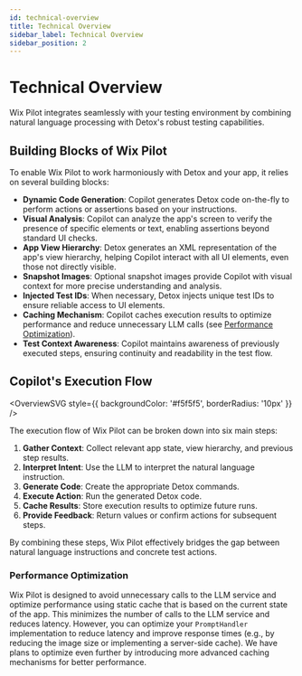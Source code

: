 ```yaml
---
id: technical-overview
title: Technical Overview
sidebar_label: Technical Overview
sidebar_position: 2
---
```



# Technical Overview

Wix Pilot integrates seamlessly with your testing environment by combining natural language processing with Detox's robust testing capabilities.

## Building Blocks of Wix Pilot

To enable Wix Pilot to work harmoniously with Detox and your app, it relies on several building blocks:

- **Dynamic Code Generation**: Copilot generates Detox code on-the-fly to perform actions or assertions based on your instructions.
- **Visual Analysis**: Copilot can analyze the app's screen to verify the presence of specific elements or text, enabling assertions beyond standard UI checks.
- **App View Hierarchy**: Detox generates an XML representation of the app's view hierarchy, helping Copilot interact with all UI elements, even those not directly visible.
- **Snapshot Images**: Optional snapshot images provide Copilot with visual context for more precise understanding and analysis.
- **Injected Test IDs**: When necessary, Detox injects unique test IDs to ensure reliable access to UI elements.
- **Caching Mechanism**: Copilot caches execution results to optimize performance and reduce unnecessary LLM calls (see [Performance Optimization](#performance-optimization)).
- **Test Context Awareness**: Copilot maintains awareness of previously executed steps, ensuring continuity and readability in the test flow.

## Copilot's Execution Flow

<OverviewSVG
  style={{
    backgroundColor: '#f5f5f5',
    borderRadius: '10px'
  }}
/>

The execution flow of Wix Pilot can be broken down into six main steps:

1. **Gather Context**: Collect relevant app state, view hierarchy, and previous step results.
2. **Interpret Intent**: Use the LLM to interpret the natural language instruction.
3. **Generate Code**: Create the appropriate Detox commands.
4. **Execute Action**: Run the generated Detox code.
5. **Cache Results**: Store execution results to optimize future runs.
6. **Provide Feedback**: Return values or confirm actions for subsequent steps.

By combining these steps, Wix Pilot effectively bridges the gap between natural language instructions and concrete test actions.

### Performance Optimization

Wix Pilot is designed to avoid unnecessary calls to the LLM service and optimize performance using static cache that is based on the current state of the app.
This minimizes the number of calls to the LLM service and reduces latency.
However, you can optimize your `PromptHandler` implementation to reduce latency and improve response times (e.g., by reducing the image size or implementing a server-side cache).
We have plans to optimize even further by introducing more advanced caching mechanisms for better performance.
